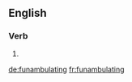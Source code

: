 ==English==

===Verb===
{{head|en|present participle}}

# {{present participle of|funambulate|lang=en}}

[[de:funambulating]]
[[fr:funambulating]]